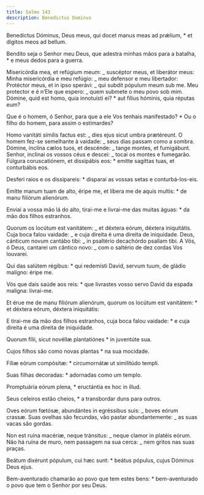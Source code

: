 ```yaml
---
title: Salmo 143
description: Benedictus Dominus
---
```


<div class="side-by-side not-content">

Benedíctus Dóminus, Deus meus, qui docet manus meas ad prǽlium, \* et dígitos meos ad bellum.

Bendito seja o Senhor meu Deus, que adestra minhas mãos para a batalha, \* e meus dedos para a guerra.

Misericórdia mea, et refúgium meum: _ suscéptor meus, et liberátor meus: Minha misericórdia e meu refúgio: _ meu defensor e meu libertador: Protéctor meus, et in ipso sperávi: _ qui subdit pópulum meum sub me. Meu protector e é n’Ele que espero: _ quem submete o meu povo sob mim. Dómine, quid est homo, quia innotuísti ei? \* aut fílius hóminis, quia réputas eum?

Que é o homem, ó Senhor, para que a ele Vos tenhais manifestado? \* Ou o filho do homem, para assim o estimardes?

Homo vanitáti símilis factus est: _ dies ejus sicut umbra prætéreunt. O homem fez-se semelhante à vaidade: _ seus dias passam como a sombra. Dómine, inclína cælos tuos, et descénde: _ tange montes, et fumigábunt. Senhor, inclinai os vossos céus e descei: _ tocai os montes e fumegarão. Fúlgura coruscatiónem, et dissipábis eos: \* emítte sagíttas tuas, et conturbábis eos.

Desferi raios e os dissipareis: \* disparai as vossas setas e conturbá-los-eis.

Emítte manum tuam de alto, éripe me, et líbera me de aquis multis: \* de manu filiórum alienórum.

Enviai a vossa mão lá do alto, tirai-me e livrai-me das muitas águas: \* da mão dos filhos estranhos.

Quorum os locútum est vanitátem: _ et déxtera eórum, déxtera iniquitátis. Cuja boca falou vaidade: _ e cuja direita é uma direita de iniquidade. Deus, cánticum novum cantábo tibi: _ in psaltério decachórdo psallam tibi. A Vós, ó Deus, cantarei um cântico novo: _ com o saltério de dez cordas Vos louvarei.

Qui das salútem régibus: \* qui redemísti David, servum tuum, de gládio malígno: éripe me.

Vós que dais saúde aos reis: \* que livrastes vosso servo David da espada maligna: livrai-me.

Et érue me de manu filiórum alienórum, quorum os locútum est vanitátem: \* et déxtera eórum, déxtera iniquitátis:

E tirai-me da mão dos filhos estranhos, cuja boca falou vaidade: \* e cuja direita é uma direita de iniquidade.

Quorum fílii, sicut novéllæ plantatiónes \* in juventúte sua.

Cujos filhos são como novas plantas \* na sua mocidade.

Fíliæ eórum compósitæ: \* circumornátæ ut similitúdo templi.

Suas filhas decoradas: \* adornadas como um templo.

Promptuária eórum plena, \* eructántia ex hoc in illud.

Seus celeiros estão cheios, \* a transbordar duns para outros.

Oves eórum fœtósæ, abundántes in egréssibus suis: _ boves eórum crassæ. Suas ovelhas são fecundas, vão pastar abundantemente: _ as suas vacas são gordas.

Non est ruína macériæ, neque tránsitus: _ neque clamor in platéis eórum. Não há ruína de muro, nem passagem na sua cerca: _ nem gritos nas suas praças.

Beátum dixérunt pópulum, cui hæc sunt: \* beátus pópulus, cujus Dóminus Deus ejus.

Bem-aventurado chamarão ao povo que tem estes bens: \* bem-aventurado o povo que tem o Senhor por seu Deus.

</div>

